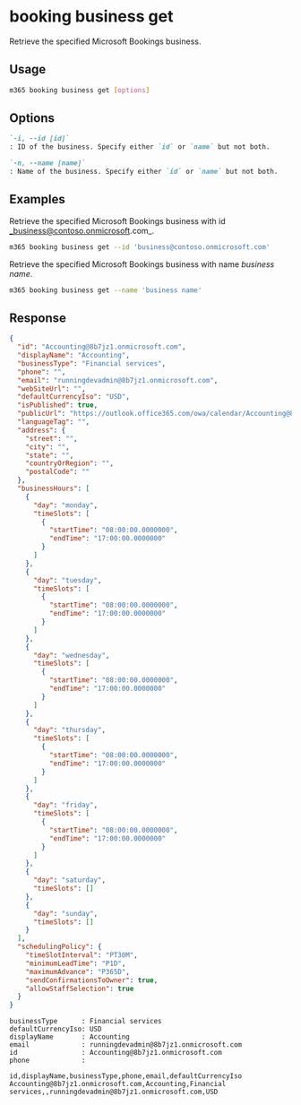 
# booking business get

Retrieve the specified Microsoft Bookings business.

## Usage

```sh
m365 booking business get [options]
```

## Options

```md defintion-list
`-i, --id [id]`
: ID of the business. Specify either `id` or `name` but not both.

`-n, --name [name]`
: Name of the business. Specify either `id` or `name` but not both.
```

<Global />

## Examples

Retrieve the specified Microsoft Bookings business with id _business@contoso.onmicrosoft.com_.

```sh
m365 booking business get --id 'business@contoso.onmicrosoft.com'
```

Retrieve the specified Microsoft Bookings business with name _business name_.

```sh
m365 booking business get --name 'business name'
```

## Response

<Tabs>
  <TabItem value="json" label="JSON">

  ```json
  {
    "id": "Accounting@8b7jz1.onmicrosoft.com",
    "displayName": "Accounting",
    "businessType": "Financial services",
    "phone": "",
    "email": "runningdevadmin@8b7jz1.onmicrosoft.com",
    "webSiteUrl": "",
    "defaultCurrencyIso": "USD",
    "isPublished": true,
    "publicUrl": "https://outlook.office365.com/owa/calendar/Accounting@8b7jz1.onmicrosoft.com/bookings/",
    "languageTag": "",
    "address": {
      "street": "",
      "city": "",
      "state": "",
      "countryOrRegion": "",
      "postalCode": ""
    },
    "businessHours": [
      {
        "day": "monday",
        "timeSlots": [
          {
            "startTime": "08:00:00.0000000",
            "endTime": "17:00:00.0000000"
          }
        ]
      },
      {
        "day": "tuesday",
        "timeSlots": [
          {
            "startTime": "08:00:00.0000000",
            "endTime": "17:00:00.0000000"
          }
        ]
      },
      {
        "day": "wednesday",
        "timeSlots": [
          {
            "startTime": "08:00:00.0000000",
            "endTime": "17:00:00.0000000"
          }
        ]
      },
      {
        "day": "thursday",
        "timeSlots": [
          {
            "startTime": "08:00:00.0000000",
            "endTime": "17:00:00.0000000"
          }
        ]
      },
      {
        "day": "friday",
        "timeSlots": [
          {
            "startTime": "08:00:00.0000000",
            "endTime": "17:00:00.0000000"
          }
        ]
      },
      {
        "day": "saturday",
        "timeSlots": []
      },
      {
        "day": "sunday",
        "timeSlots": []
      }
    ],
    "schedulingPolicy": {
      "timeSlotInterval": "PT30M",
      "minimumLeadTime": "P1D",
      "maximumAdvance": "P365D",
      "sendConfirmationsToOwner": true,
      "allowStaffSelection": true
    }
  }
  ```

  </TabItem>
  <TabItem value="text" label="Text">

  ```text
  businessType      : Financial services
  defaultCurrencyIso: USD
  displayName       : Accounting
  email             : runningdevadmin@8b7jz1.onmicrosoft.com
  id                : Accounting@8b7jz1.onmicrosoft.com
  phone             :
  ```

  </TabItem>
  <TabItem value="csv" label="CSV">

  ```csv
  id,displayName,businessType,phone,email,defaultCurrencyIso
  Accounting@8b7jz1.onmicrosoft.com,Accounting,Financial services,,runningdevadmin@8b7jz1.onmicrosoft.com,USD

  ```

  </TabItem>
</Tabs>
